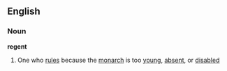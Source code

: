 ==English==
===Noun===
{{wikipedia}}
'''regent'''
# One who [[rule]]s because the [[monarch]] is too [[young]], [[absent]], or [[disable]]d